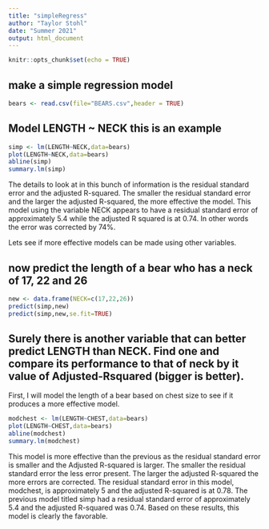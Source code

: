 ```yaml
---
title: "simpleRegress"
author: "Taylor Stohl"
date: "Summer 2021"
output: html_document
---
```


```r
knitr::opts_chunk$set(echo = TRUE)
```

## make a simple regression model

```r
bears <- read.csv(file="BEARS.csv",header = TRUE)
```

## Model LENGTH ~ NECK  this is an example  

```r
simp <- lm(LENGTH~NECK,data=bears)
plot(LENGTH~NECK,data=bears)
abline(simp)
summary.lm(simp)
```


The details to look at in this bunch of information is the residual standard error and the adjusted R-squared. The smaller the residual standard error and the larger the adjusted R-squared, the more effective the model. This model using the variable NECK appears to have a residual standard error of approximately 5.4 while the adjusted R squared is at 0.74. In other words the error was corrected by 74%.


Lets see if more effective models can be made using other variables. 


## now predict the length of a bear who has a neck of 17, 22 and 26


```r
new <- data.frame(NECK=c(17,22,26))
predict(simp,new)
predict(simp,new,se.fit=TRUE)
```
## Surely there is another variable that can better predict LENGTH than NECK. Find one and compare its performance to that of neck by it value of Adjusted-Rsquared (bigger is better).


First, I will model the length of a bear based on chest size to see if it produces a more effective model.


```r
modchest <- lm(LENGTH~CHEST,data=bears)
plot(LENGTH~CHEST,data=bears)
abline(modchest)
summary.lm(modchest)
```

This model is more effective than the previous as the residual standard error is smaller and the Adjusted R-squared is larger. The smaller the residual standard error the less error present. The larger the adjusted R-squared the more errors are corrected. The residual standard error in this model, modchest, is approximately 5 and the adjusted R-squared is at 0.78. The previous model titled simp had a residual standard error of approximately 5.4 and the adjusted R-squared was 0.74.
Based on these results, this model is clearly the favorable.



